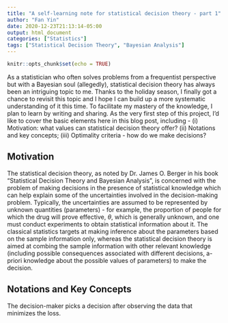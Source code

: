 ```yaml
---
title: "A self-learning note for statistical decision theory - part 1"
author: "Fan Yin"
date: 2020-12-23T21:13:14-05:00
output: html_document
categories: ["Statistics"]
tags: ["Statistical Decision Theory", "Bayesian Analysis"]
---
```


```r
knitr::opts_chunk$set(echo = TRUE)
```

As a statistician who often solves problems from a frequentist perspective but with a Bayesian soul (allegedly), statistical decision theory has always been an intriguing topic to me. Thanks to the holiday season, I finally got a chance to revisit this topic and I hope I can build up a more systematic understanding of it this time. To facilitate my mastery of the knowledge, I plan to learn by writing and sharing. As the very first step of this project, I’d like to cover the basic elements here in this blog post, including - (i) Motivation: what values can statistical decision theory offer? (ii) Notations and key concepts; (iii) Optimality criteria - how do we make decisions?

## Motivation

The statistical decision theory, as noted by Dr. James O. Berger in his book "Statistical Decision Theory and Bayesian Analysis", is concerned with the problem of making decisions in the presence of statistical knowledge which can help explain some of the uncertainties involved in the decision-making problem. Typically, the uncertainties are assumed to be represented by unknown quantities (parameters) - for example, the proportion of people for which the drug will prove effective, $\theta$, which is generally unknown, and one must conduct experiments to obtain statistical information about it. The classical statistics targets at making inference about the parameters based on the sample information only, whereas the statistical decision theory is aimed at combing the sample information with other relevant knowledge (including possible consequences associated with different decisions, a-priori knowledge about the possible values of parameters) to make the \textit{optimal} decision.

<!-- # ```{r cars} -->
<!-- # summary(cars) -->
<!-- # ``` -->

## Notations and Key Concepts

\begin{itemize}
\item Observed data: $X$
\item A statistical decision: $a$
\item Parameters (state of the world): $\theta$
\item A loss function: $L(a, \theta)$
\item Data generating model: $f(X|\theta)$
\item A decision function: $a = \delta(X)$
\end{itemize}

The decision-maker picks a decision after observing the data that minimizes the loss. 
<!-- You can also embed plots, for example: -->

<!-- ```{r pressure, echo=FALSE} -->
<!-- plot(pressure) -->
<!-- ``` -->

<!-- Note that the `echo = FALSE` parameter was added to the code chunk to prevent printing of the R code that generated the plot. -->
